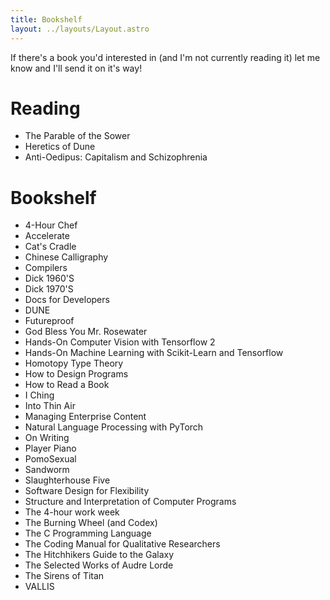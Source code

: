 ```yaml
---
title: Bookshelf
layout: ../layouts/Layout.astro
---
```


If there's a book you'd interested in (and I'm not currently reading it) let me know and I'll send it on it's way!

# Reading

- The Parable of the Sower
- Heretics of Dune
- Anti-Oedipus: Capitalism and Schizophrenia

# Bookshelf

- 4-Hour Chef
- Accelerate
- Cat's Cradle
- Chinese Calligraphy
- Compilers
- Dick 1960'S
- Dick 1970'S
- Docs for Developers
- DUNE
- Futureproof
- God Bless You Mr. Rosewater
- Hands-On Computer Vision with Tensorflow 2
- Hands-On Machine Learning with Scikit-Learn and Tensorflow
- Homotopy Type Theory
- How to Design Programs
- How to Read a Book
- I Ching
- Into Thin Air
- Managing Enterprise Content
- Natural Language Processing with PyTorch
- On Writing
- Player Piano
- PomoSexual
- Sandworm
- Slaughterhouse Five
- Software Design for Flexibility
- Structure and Interpretation of Computer Programs
- The 4-hour work week
- The Burning Wheel (and Codex)
- The C Programming Language
- The Coding Manual for Qualitative Researchers
- The Hitchhikers Guide to the Galaxy
- The Selected Works of Audre Lorde
- The Sirens of Titan
- VALLIS